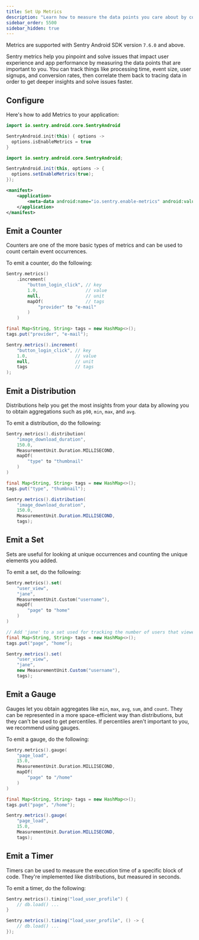 ```yaml
---
title: Set Up Metrics
description: "Learn how to measure the data points you care about by configuring Metrics in your Android app."
sidebar_order: 5500
sidebar_hidden: true
---
```



<Include name="metrics-api-change.mdx" />

<Note>

Metrics are supported with Sentry Android SDK version `7.6.0` and above.

</Note>

Sentry metrics help you pinpoint and solve issues that impact user experience and app performance by measuring the data points that are important to you. You can track things like processing time, event size, user signups, and conversion rates, then correlate them back to tracing data in order to get deeper insights and solve issues faster.

## Configure

Here's how to add Metrics to your application:

```Kotlin {filename:MyApplication.kt}
import io.sentry.android.core.SentryAndroid

SentryAndroid.init(this) { options ->
  options.isEnableMetrics = true
}
```

```Java {filename:MyApplication.java}
import io.sentry.android.core.SentryAndroid;

SentryAndroid.init(this, options -> {
  options.setEnableMetrics(true);
});
```

```xml {filename:AndroidManifest.xml}
<manifest>
    <application>
        <meta-data android:name="io.sentry.enable-metrics" android:value="true" />
    </application>
</manifest>
```

## Emit a Counter

Counters are one of the more basic types of metrics and can be used to count certain event occurrences.

To emit a counter, do the following:

```Kotlin
Sentry.metrics()
    .increment(
        "button_login_click", // key
        1.0,                  // value
        null,                 // unit
        mapOf(                // tags
            "provider" to "e-mail"
        )
    )
```

```Java
final Map<String, String> tags = new HashMap<>();
tags.put("provider", "e-mail");

Sentry.metrics().increment(
    "button_login_click", // key
    1.0,                  // value
    null,                 // unit
    tags                  // tags
);
```

## Emit a Distribution

Distributions help you get the most insights from your data by allowing you to obtain aggregations such as `p90`, `min`, `max`, and `avg`.

To emit a distribution, do the following:

```Kotlin
Sentry.metrics().distribution(
    "image_download_duration",
    150.0,
    MeasurementUnit.Duration.MILLISECOND,
    mapOf(
        "type" to "thumbnail"
    )
)
```

```java
final Map<String, String> tags = new HashMap<>();
tags.put("type", "thumbnail");

Sentry.metrics().distribution(
    "image_download_duration",
    150.0,
    MeasurementUnit.Duration.MILLISECOND,
    tags);
```

## Emit a Set

Sets are useful for looking at unique occurrences and counting the unique elements you added.

To emit a set, do the following:

```Kotlin
Sentry.metrics().set(
    "user_view",
    "jane",
    MeasurementUnit.Custom("username"),
    mapOf(
        "page" to "home"
    )
)
```

```Java
// Add 'jane' to a set used for tracking the number of users that viewed a page.
final Map<String, String> tags = new HashMap<>();
tags.put("page", "home");

Sentry.metrics().set(
    "user_view",
    "jane",
    new MeasurementUnit.Custom("username"),
    tags);
```

## Emit a Gauge

Gauges let you obtain aggregates like `min`, `max`, `avg`, `sum`, and `count`. They can be represented in a more space-efficient way than distributions, but they can't be used to get percentiles. If percentiles aren't important to you, we recommend using gauges.

To emit a gauge, do the following:

```Kotlin
Sentry.metrics().gauge(
    "page_load",
    15.0,
    MeasurementUnit.Duration.MILLISECOND,
    mapOf(
        "page" to "/home"
    )
)
```

```Java
final Map<String, String> tags = new HashMap<>();
tags.put("page", "/home");

Sentry.metrics().gauge(
    "page_load",
    15.0,
    MeasurementUnit.Duration.MILLISECOND,
    tags);
```

## Emit a Timer

Timers can be used to measure the execution time of a specific block of code. They're implemented like distributions, but measured in seconds.

To emit a timer, do the following:

```Kotlin
Sentry.metrics().timing("load_user_profile") {
    // db.load() ...
}
```

```Java
Sentry.metrics().timing("load_user_profile", () -> {
    // db.load() ...
});
```
